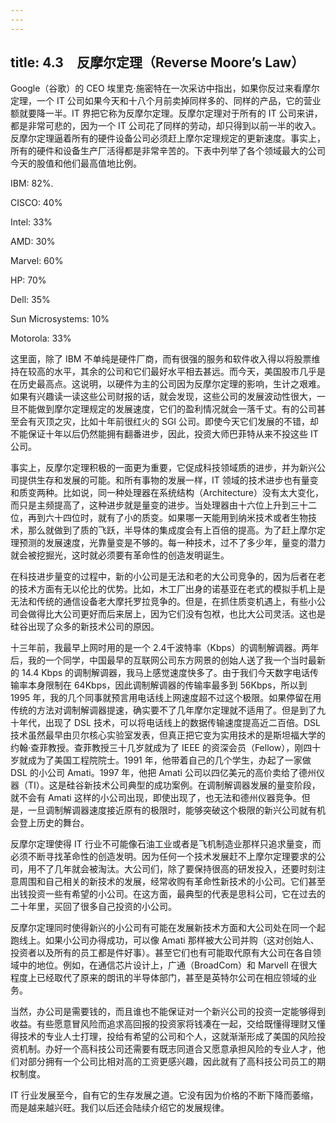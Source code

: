 ```yaml
---
---
---
```

title: 4.3　反摩尔定理（Reverse Moore’s Law）
---



Google（谷歌）的 CEO 埃里克·施密特在一次采访中指出，如果你反过来看摩尔定理，一个 IT 公司如果今天和十八个月前卖掉同样多的、同样的产品，它的营业额就要降一半。IT 界把它称为反摩尔定理。反摩尔定理对于所有的 IT 公司来讲，都是非常可悲的，因为一个 IT 公司花了同样的劳动，却只得到以前一半的收入。反摩尔定理逼着所有的硬件设备公司必须赶上摩尔定理规定的更新速度。事实上，所有的硬件和设备生产厂活得都是非常辛苦的。下表中列举了各个领域最大的公司今天的股值和他们最高值地比例。

IBM: 82%.

CISCO: 40%

Intel: 33%

AMD: 30%

Marvel: 60%

HP: 70%

Dell: 35%

Sun Microsystems: 10%

Motorola: 33%

这里面，除了 IBM 不单纯是硬件厂商，而有很强的服务和软件收入得以将股票维持在较高的水平，其余的公司和它们最好水平相去甚远。而今天，美国股市几乎是在历史最高点。这说明，以硬件为主的公司因为反摩尔定理的影响，生计之艰难。如果有兴趣读一读这些公司财报的话，就会发现，这些公司的发展波动性很大，一旦不能做到摩尔定理规定的发展速度，它们的盈利情况就会一落千丈。有的公司甚至会有灭顶之灾，比如十年前很红火的 SGI 公司。即使今天它们发展的不错，却不能保证十年以后仍然能拥有翻番进步，因此，投资大师巴菲特从来不投这些 IT 公司。

事实上，反摩尔定理积极的一面更为重要，它促成科技领域质的进步，并为新兴公司提供生存和发展的可能。和所有事物的发展一样，IT 领域的技术进步也有量变和质变两种。比如说，同一种处理器在系统结构（Architecture）没有太大变化，而只是主频提高了，这种进步就是量变的进步。当处理器由十六位上升到三十二位，再到六十四位时，就有了小的质变。如果哪一天能用到纳米技术或者生物技术，那么就做到了质的飞跃，半导体的集成度会有上百倍的提高。为了赶上摩尔定理预测的发展速度，光靠量变是不够的。每一种技术，过不了多少年，量变的潜力就会被挖掘光，这时就必须要有革命性的创造发明诞生。

在科技进步量变的过程中，新的小公司是无法和老的大公司竞争的，因为后者在老的技术方面有无以伦比的优势。比如，木工厂出身的诺基亚在老式的模拟手机上是无法和传统的通信设备老大摩托罗拉竞争的。但是，在抓住质变机遇上，有些小公司会做得比大公司更好而后来居上，因为它们没有包袱，也比大公司灵活。这也是硅谷出现了众多的新技术公司的原因。

十三年前，我最早上网时用的是一个 2.4千波特率（Kbps）的调制解调器。两年后，我的一个同学，中国最早的互联网公司东方网景的创始人送了我一个当时最新的 14.4 Kbps 的调制解调器，我马上感觉速度快多了。由于我们今天数字电话传输率本身限制在 64Kbps，因此调制解调器的传输率最多到 56Kbps，所以到 1995 年，我的几个同事就预言用电话线上网速度超不过这个极限。如果停留在用传统的方法对调制解调器提速，确实要不了几年摩尔定理就不适用了。但是到了九十年代，出现了 DSL 技术，可以将电话线上的数据传输速度提高近二百倍。DSL 技术虽然最早由贝尔核心实验室发表，但真正把它变为实用技术的是斯坦福大学的约翰·查菲教授。查菲教授三十几岁就成为了 IEEE 的资深会员（Fellow），刚四十岁就成为了美国工程院院士。1991 年，他带着自己的几个学生，办起了一家做 DSL 的小公司 Amati。1997 年，他把 Amati 公司以四亿美元的高价卖给了德州仪器（TI）。这是硅谷新技术公司典型的成功案例。在调制解调器发展的量变阶段，就不会有 Amati 这样的小公司出现，即使出现了，也无法和德州仪器竞争。但是，一旦调制解调器速度接近原有的极限时，能够突破这个极限的新兴公司就有机会登上历史的舞台。

反摩尔定理使得 IT 行业不可能像石油工业或者是飞机制造业那样只追求量变，而必须不断寻找革命性的创造发明。因为任何一个技术发展赶不上摩尔定理要求的公司，用不了几年就会被淘汰。大公司们，除了要保持很高的研发投入，还要时刻注意周围和自己相关的新技术的发展，经常收购有革命性新技术的小公司。它们甚至出钱投资一些有希望的小公司。在这方面，最典型的代表是思科公司，它在过去的二十年里，买回了很多自己投资的小公司。

反摩尔定理同时使得新兴的小公司有可能在发展新技术方面和大公司处在同一个起跑线上。如果小公司办得成功，可以像 Amati 那样被大公司并购（这对创始人、投资者以及所有的员工都是件好事）。甚至它们也有可能取代原有大公司在各自领域中的地位。例如，在通信芯片设计上，广通（BroadCom）和 Marvell 在很大程度上已经取代了原来的朗讯的半导体部门，甚至是英特尔公司在相应领域的业务。

当然，办公司是需要钱的，而且谁也不能保证对一个新兴公司的投资一定能够得到收益。有些愿意冒风险而追求高回报的投资家将钱凑在一起，交给既懂得理财又懂得技术的专业人士打理，投给有希望的公司和个人，这就渐渐形成了美国的风险投资机制。办好一个高科技公司还需要有既志同道合又愿意承担风险的专业人才，他们对部分拥有一个公司比相对高的工资更感兴趣，因此就有了高科技公司员工的期权制度。

IT 行业发展至今，自有它的生存发展之道。它没有因为价格的不断下降而萎缩，而是越来越兴旺。我们以后还会陆续介绍它的发展规律。